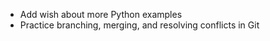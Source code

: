- Add wish about more Python examples
- Practice branching, merging, and resolving conflicts in Git
